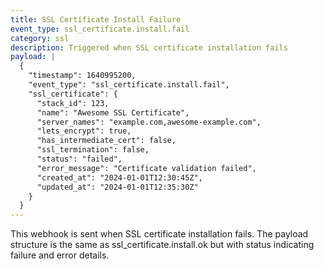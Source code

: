 ```yaml
---
title: SSL Certificate Install Failure
event_type: ssl_certificate.install.fail
category: ssl
description: Triggered when SSL certificate installation fails
payload: |
  {
    "timestamp": 1640995200,
    "event_type": "ssl_certificate.install.fail",
    "ssl_certificate": {
      "stack_id": 123,
      "name": "Awesome SSL Certificate",
      "server_names": "example.com,awesome-example.com",
      "lets_encrypt": true,
      "has_intermediate_cert": false,
      "ssl_termination": false,
      "status": "failed",
      "error_message": "Certificate validation failed",
      "created_at": "2024-01-01T12:30:45Z",
      "updated_at": "2024-01-01T12:35:30Z"
    }
  }
---
```


This webhook is sent when SSL certificate installation fails. The payload structure is the same as ssl_certificate.install.ok but with status indicating failure and error details.